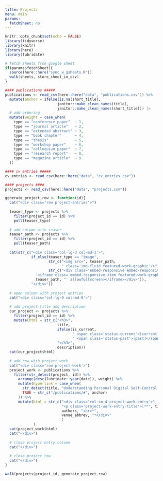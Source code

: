 ```yaml
---
title: Projects
menu: main
params:
  fetchSheet: no
---
```


```r
knitr::opts_chunk$set(echo = FALSE)
library(tidyverse)
library(knitr)
library(here)
library(lubridate)

# fetch sheets from google sheet
if(params$fetchSheet){
  source(here::here("sync_w_gsheets.R"))
  walk(sheets, store_sheet_in_csv)
}

#### publications #####
publications <- read_csv(here::here("data", "publications.csv")) %>% 
  mutate(anchor = ifelse(is.na(short_title), 
                        janitor::make_clean_names(title),
                        janitor::make_clean_names(short_title))) |> 
  # add ordering
  mutate(weight = case_when(
    type == "conference paper"  ~ 1,
    type == "journal article"   ~ 2,
    type == "extended abstract" ~ 3,
    type == "book chapter"      ~ 4,
    type == "thesis"            ~ 5,
    type == "workshop paper"    ~ 6,
    type == "colloquium paper"  ~ 7,
    type == "research report"   ~ 8,
    type == "magazine article"  ~ 9
  ))

#### cv entries #####
cv_entries <- read_csv(here::here("data", "cv_entries.csv"))

#### projects ####
projects <- read_csv(here::here("data", "projects.csv"))

```


```r
generate_project_row <- function(id){
  cat("<div class='row project-entries'>")
  
  teaser_type <- projects %>% 
    filter(project_id == id) %>% 
    pull(teaser_type)
  
  # add column with teaser
  teaser_path <- projects %>% 
    filter(project_id == id) %>% 
    pull(teaser_path)
  
  cat(str_c("<div class='col-lg-3 col-md-3'>",
            if_else(teaser_type == "image",
                    str_c("<img src=", teaser_path,
                          " class='img-fluid featured-work-graphic'/>"),
                    str_c("<div class='embed-responsive embed-responsive-16by9'>",
              "<iframe class='embed-responsive-item featured-work-graphic' src='",
              teaser_path, "' allowfullscreen></iframe></div>")),
            "</div>"))
   
  # open column with project entries
  cat("<div class='col-lg-9 col-md-9'>") 
  
  # add project title and description
  cur_project <- projects %>% 
    filter(project_id == id) %>% 
    mutate(html = str_c("<h3>", 
                        title, 
                        ifelse(is_current, 
                               " <span class='status-current'>[current]</span>",
                               " <span class='status-past'>[past]</span>"),
                        "</h3>", 
                        description))
  cat(cur_project$html)
  
  # add row with project work
  cat("<div class='row project-work'>")
  project_work <- publications %>% 
    filter(str_detect(project, id)) %>% 
      arrange(desc(lubridate::year(date)), weight) %>% 
      mutate(hyperlink = case_when(
        str_detect(title, "Understanding Personal Digital Self-Control Struggles") ~ "https://ulyngs.github.io/phd-thesis/chapter-workshops.html",
        TRUE ~ str_c("/publications/#", anchor)
      )) %>% 
      mutate(html = str_c("<div class='col-sm-4 project-work-entry'>",
                          "<p class='project-work-entry-title'>[**", title, "**](", hyperlink, ")<br>",
                          authors, "<br>*", 
                          venue_abbrev, "*</div>" 
                          )
             )
  cat(project_work$html)
  cat("</div>")
  
  # close project entry column
  cat("</div>") 
  
  # close project row
  cat("</div>")
}

walk(projects$project_id, generate_project_row)

```


